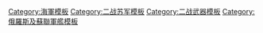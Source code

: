 <noinclude>
{{noteTA
|1=zh-hans:密尔沃基; zh-tw:密爾瓦基; zh-hk:密爾瓦基;
}}
</noinclude>
{{military navigation
| name = 二戰蘇聯海軍艦船
| title = 二戰[[蘇聯海軍|蘇聯海軍艦船]]
| state = {{{state|autocollapse}}}
| style = wide
| bodyclass = hlist
| image     = [[File:Naval Ensign of the Soviet Union (1935–1950).svg|border|100px]]

| group1 = <div style="text-align: center;">[[戰艦]]</div>
| list1 =
* [[甘古特级战列舰|甘古特]]
* {{link-en|君權號戰艦 (05)|HMS Royal Sovereign (05)|阿爾漢格爾斯克}}{{I sup|S}}{{I sup|UK}}
* [[苏联级战列舰|蘇聯]]{{I sup|X}}

| group2 = [[战列巡洋舰|戰鬥巡洋艦]]
| list2 =
* [[喀琅施塔得级战列巡洋舰|喀琅施塔得]]{{I sup|X}}

| group3 = <div style="text-align: center;">[[重巡洋舰]]</div>
| list3 =
* [[吕措号重巡洋舰|彼得羅巴甫洛夫斯克]]{{I sup|S}}{{I sup|G}}{{I sup|X}}

| group4 = <div style="text-align: center;">[[輕巡洋艦]]</div>
| list4 =
* {{le|博加特里級防護巡洋艦|Bogatyr-class cruiser|博加特里}}
* {{le|斯韋特蘭娜級輕巡洋艦|Svetlana-class cruiser|斯韋特蘭娜}}
* {{le|納希莫夫海軍上將級輕巡洋艦|Admiral Nakhimov-class cruiser|納希莫夫海軍上將}}
* {{le|密爾瓦基號輕巡洋艦 (CL-5)|USS Milwaukee (CL-5)|摩爾曼斯克}}{{I sup|S}}{{I sup|US}}
* [[基洛夫級巡洋艦 (1936年)|基洛夫]]
* [[夏伯陽級巡洋艦|恰巴耶夫]]{{I sup|C}}

|group5 = <div style="text-align: center;">{{link-en|驅逐領艦|Flotilla leader|驅逐領艦}}</div>
|list5  =
* {{le|列寧格勒級驅逐領艦|Leningrad-class destroyer leader|列寧格勒}}
* {{le|塔什干級驅逐領艦|Tashkent-class destroyer|塔什干}}{{I sup|S}}
* {{link-ru|編號47號海軍計劃|Лидеры эскадренных миноносцев проекта 47|編號47}}{{I sup|X}}
* {{link-en|基輔級驅逐領艦|Kiev-class destroyer|基輔}}{{I sup|X}}

| group6 = <div style="text-align: center;">[[驱逐舰]]</div>
| list6 =
* {{link-ru|諾維克級驅逐艦|Эскадренные миноносцы типа «Новик»|諾維克}}{{I sup|M}}
* {{le|憤怒級驅逐艦|Gnevny-class destroyer|憤怒}}
* {{le|衞兵級驅逐艦|Storozhevoy-class destroyer|衞兵}}
* {{le|試驗號驅逐艦|Soviet destroyer Opytny|試驗}}{{I sup|S}}
* {{le|熱烈級驅逐艦|Ognevoy-class destroyer|熱烈}}
* {{le|城級驅逐艦|Town-class destroyer|城}}{{I sup|UK}}
* {{link-ru|編號35號海軍計劃|Эскадренные миноносцы проекта 35|編號35}}{{I sup|X}}
* {{link-ru|編號40號海軍計劃|Эскадренные миноносцы проекта 40|編號40}}{{I sup|X}}
{{Navbox|child
  |evenodd = swap
| group1 = 戰利艦
| list1  =
* {{link-en|A級魚雷艇|A-class torpedo boat#A26–A55|紫石英}}{{I sup|S}}{{I sup|E}}
* {{link-ru|假日號魚雷艇|Сборул (миноносец)|季風}}{{I sup|S}}{{I sup|R}}
* {{link-en|塞米爾號魚雷艇|NMS Smeul|公牛}}{{I sup|S}}{{I sup|R}}
* {{link-en|默勒什蒂級驅逐艦|Mărăști-class destroyer|敏捷}}{{I sup|R}}
* {{link-en|斐迪南國王級驅逐艦|Regele Ferdinand-class destroyer|勇猛}}{{I sup|R}}
}}

| group7 = [[巡防艦|巡邏巡防艦]]
| list7 =
* {{link-en|塔科馬級巡邏巡防艦|Tacoma-class frigate|塔科馬}}{{I sup|US}}

| group8 = [[淺水重炮艦]]
| list8 =
* {{link-en|哈桑級內河重炮艦|Khasan-class monitor|哈桑}}

| group9 = {{link-en|內河重炮艦|River monitor|內河重炮艦}}
| list9 =
* {{link-ru|暴風級內河重炮艦|Мониторы типа «Шквал»|暴風}}
* [[烏達爾內號內河重炮艦|烏達爾內]]{{I sup|S}}
* [[積極號內河重炮艦|積極]]{{I sup|S}}
* {{link-ru|熱列茲揚科夫級內河重炮艦|Речные мониторы проекта СБ-37|熱列茲揚科夫}}
* [[石勒喀河級內河重炮艦|石勒喀河]]{{I sup|X}}
{{Navbox|child
  |evenodd = swap
| group1 = 戰利艦
| list1  =
* {{link-ru|日托米爾級內河重炮艦|Мониторы типа «Житомир»|日托米爾}}{{I sup|P}}
* [[斯摩棱斯克號內河重炮艦|斯摩棱斯克]]{{I sup|S}}{{I sup|P}}
* {{link-ru|亞速級內河重炮艦|Мониторы типа «Азов»|亞速}}{{I sup|R}}
* [[別爾江斯克號內河重炮艦|別爾江斯克]]{{I sup|S}}{{I sup|R}}
* [[伊斯梅爾號內河重炮艦|伊斯梅爾]]{{I sup|S}}{{I sup|R}}
* [[克赤號內河重炮艦|克赤]]{{I sup|S}}{{I sup|R}}
}}

| group10 = <div style="text-align: center;">{{le|警備艦|Guard ship}}</div>
| list10 =
* {{le|MO級警備艦|MO-class small guard ship|MO}}
* {{le|旋風級警備艦|Uragan-class guard ship|旋風}}
* {{le|亞斯特列布級警備艦|Yastreb-class guard ship|亞斯特列布}}

| group11 = <div style="text-align: center;">[[布雷艇|佈雷艦]]</div>
| list11 =
* {{link-en|軍旗號皇家郵輪|Russian yacht Standart|馬蒂}}{{I sup|S}}

| group12 = <div style="text-align: center;">[[掃雷艦]]</div>
| list12 =
* {{link-en|福克西級掃雷艦|Fugas-class minesweeper|福克西}}
* {{link-ru|弗拉基米爾·波盧欣級掃雷艦|Эскадренные тральщики типа «Владимир Полухин»|弗拉基米爾·波盧欣}}
* {{link-ru|編號253L號級掃雷艦|Рейдовые тральщики проекта 253Л|編號253L}}
* {{link-en|欽佩級掃雷艦|Admirable-class minesweeper|欽佩}}{{I sup|US}}
* {{link-en|MT級掃雷艦|MT-class minesweeper|MT}}

| group13 = <div style="text-align: center;">[[巡邏艦|炮艇]]</div>
| list13 =
* {{link-en|紅旗號炮艇|Soviet gunboat Krasnoye Znamya|紅旗}}{{I sup|S}}
* {{link-de|獵人級驅逐艦|Ochotnik-Klasse|獵人}}{{I sup|RE}}
* {{link-pl|烏克蘭級驅逐艦|Niszczyciele typu Ukraina|烏克蘭}}{{I sup|RE}}
* [[安加拉河級炮艇|安加拉河]]{{I sup|R}}
* [[BK-1124炮艇|BK-1124]]
* [[BK-1125炮艇|BK-1125]]

| group14 = <div style="text-align: center;">[[魚雷快艇]]</div>
| list14 =
* [[Sh-4級魚雷快艇|Sh-4]]
* [[G-5型魚雷艇|G-5]]
* {{link-ru|D3級魚雷快艇|Торпедные катера типа «Д-3»|D-3}}
* [[123型魚雷艇|共青團員]]
* [[PT艇]]{{I sup|US}}

| group15 = <div style="text-align: center;">[[獵潛艦]]</div>
| list15 =
* [[SC-497級獵潛艦|SC-497]]{{I sup|US}}

| group16 = <div style="text-align: center;">[[潛艇]]</div>
| list16 =
* {{link-en|美國霍蘭級潛艇|American Holland-class submarine|A (AG)}}
* {{le|十二月黨人級潛艇|Dekabrist-class submarine|十二月黨人}}
* {{le|列尼涅茲級潛艇|Leninets-class submarine|列尼涅茲}}
* {{le|狗魚級潛艇|Shchuka-class submarine|狗魚}}
* {{le|真理級潛艇|Pravda-class submarine|真理}}
* [[C型潜艇|S]]
* {{le|M級潛艇 |Soviet M-class submarine|M}}
* {{le|K級潛艇 (蘇聯海軍)|Soviet K-class submarine|K}}
* {{le|卡列夫級潛艇|Kalev-class submarine|卡列夫}}{{I sup|E}}
* {{le|羅尼斯級潛艇|Ronis-class submarine|羅尼斯}}{{I sup|L}}
* {{le|海豚號潛艇 (羅馬尼亞海軍)|NMS Delfinul|TS-3}}{{I sup|R}}
* {{le|鯊魚號潛艇 (羅馬尼亞海軍)|NMS Rechinul|TS-1}}{{I sup|R}}
* {{le|鼠海豚號潛艇 (羅馬尼亞海軍)|NMS Marsuinul|TS-2}}{{I sup|R}}
* {{le|CB級潛艇|CB-class midget submarine|CB}}{{I sup|R}}
* {{le|太陽魚號潛艇|HMS Sunfish (81S)|V-1}}{{I sup|S}}{{I sup|UK}}
* {{le|U級潛艇|British U-class submarine|U}}{{I sup|UK}}

| below =
; S: 僅建一艘
; C: 戰後完成
; G: 從德國購入
; M: 此艦級由多個艦級組成
; RE: 重新定級
; UK：向[[英国]]租借
; US：向[[美国]]租借
; E：前[[爱沙尼亚]]艦艇
; L：前[[拉脫維亞]]艦艇
; P：前[[波兰]]艦艇
; R：1944年[[羅馬尼亞]]投降後取得
; X：計劃取消

}}<noinclude>
{{collapsible option}}
[[Category:海軍模板]]
[[Category:二战苏军模板]]
[[Category:二战武器模板]]
[[Category:俄羅斯及蘇聯軍艦模板]]
</noinclude>